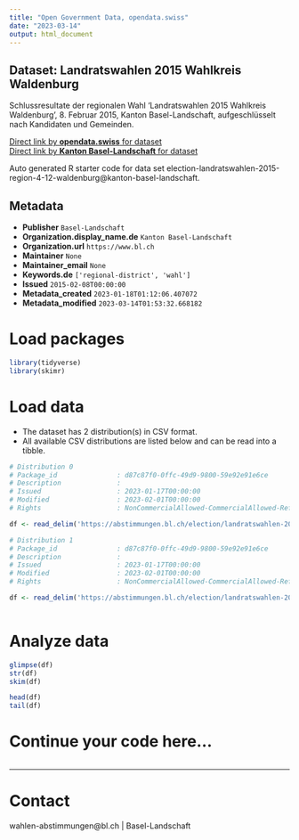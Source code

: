 ```yaml
---
title: "Open Government Data, opendata.swiss"
date: "2023-03-14"
output: html_document
---
```


## Dataset: Landratswahlen 2015 Wahlkreis Waldenburg

Schlussresultate der regionalen Wahl 'Landratswahlen 2015 Wahlkreis Waldenburg', 8. Februar 2015, Kanton Basel-Landschaft, aufgeschlüsselt nach Kandidaten und Gemeinden.

[Direct link by **opendata.swiss** for dataset](https://opendata.swiss/de/dataset/landratswahlen-2015-wahlkreis-waldenburg)<br>
[Direct link by **Kanton Basel-Landschaft** for dataset](https://abstimmungen.bl.ch/election/landratswahlen-2015-region-4-12-waldenburg/data)

Auto generated R starter code for data set election-landratswahlen-2015-region-4-12-waldenburg@kanton-basel-landschaft.

## Metadata

- **Publisher** `Basel-Landschaft`
- **Organization.display_name.de** `Kanton Basel-Landschaft`
- **Organization.url** `https://www.bl.ch`
- **Maintainer** `None`
- **Maintainer_email** `None`
- **Keywords.de** `['regional-district', 'wahl']`
- **Issued** `2015-02-08T00:00:00`
- **Metadata_created** `2023-01-18T01:12:06.407072`
- **Metadata_modified** `2023-03-14T01:53:32.668182`


# Load packages

```r

library(tidyverse)
library(skimr)

```

# Load data

-   The dataset has 2 distribution(s) in CSV format.
-   All available CSV distributions are listed below and can be read into a tibble.

```r

# Distribution 0
# Package_id               : d87c87f0-0ffc-49d9-9800-59e92e91e6ce
# Description              : 
# Issued                   : 2023-01-17T00:00:00
# Modified                 : 2023-02-01T00:00:00
# Rights                   : NonCommercialAllowed-CommercialAllowed-ReferenceRequired

df <- read_delim('https://abstimmungen.bl.ch/election/landratswahlen-2015-region-4-12-waldenburg/data-parties-csv')

# Distribution 1
# Package_id               : d87c87f0-0ffc-49d9-9800-59e92e91e6ce
# Description              : 
# Issued                   : 2023-01-17T00:00:00
# Modified                 : 2023-02-01T00:00:00
# Rights                   : NonCommercialAllowed-CommercialAllowed-ReferenceRequired

df <- read_delim('https://abstimmungen.bl.ch/election/landratswahlen-2015-region-4-12-waldenburg/data-csv')



```

# Analyze data

```r

glimpse(df)
str(df)
skim(df)

head(df)
tail(df)

```

# Continue your code here...

```r

```

------------------------------------------------------------------------

# Contact

wahlen-abstimmungen@bl.ch | Basel-Landschaft
